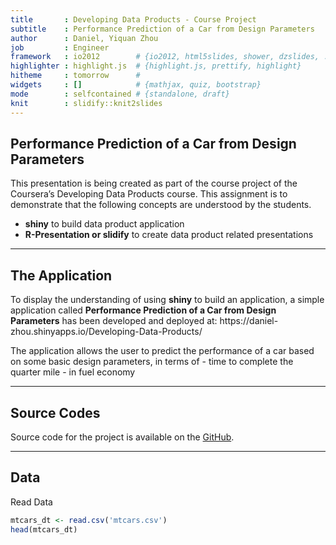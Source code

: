 ```yaml
---
title       : Developing Data Products - Course Project
subtitle    : Performance Prediction of a Car from Design Parameters
author      : Daniel, Yiquan Zhou
job         : Engineer
framework   : io2012        # {io2012, html5slides, shower, dzslides, ...}
highlighter : highlight.js  # {highlight.js, prettify, highlight}
hitheme     : tomorrow      # 
widgets     : []            # {mathjax, quiz, bootstrap}
mode        : selfcontained # {standalone, draft}
knit        : slidify::knit2slides
---
```


## Performance Prediction of a Car from Design Parameters

This presentation is being created as part of the course project of the Coursera's Developing Data Products course. This assignment is to demonstrate that the following concepts are understood by the students.

- **shiny** to build data product application
- **R-Presentation or slidify** to create data product related presentations

--- 

## The Application

To display the understanding of using **shiny** to build an application, a simple application called **Performance Prediction of a Car from Design Parameters** has been developed and deployed at: 
https://daniel-zhou.shinyapps.io/Developing-Data-Products/

The application allows the user to predict the performance of a car based on some basic design parameters, in terms of 
- time to complete the quarter mile 
- in fuel economy

---

## Source Codes

Source code for the project is available on the [GitHub](https://github.com/daniel-zhou/Developing-Data-Products).

---

## Data

Read Data
```r
mtcars_dt <- read.csv('mtcars.csv')
head(mtcars_dt)
```




